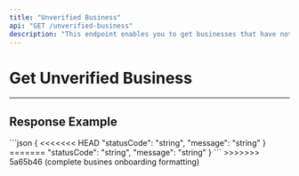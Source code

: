 ```yaml
---
title: "Unverified Business"
api: "GET /unverified-business"
description: "This endpoint enables you to get businesses that have not been verified."
---
```


# Get Unverified Business

---

## Response Example

<ResponseExample>
```json
{
<<<<<<< HEAD
    "statusCode": "string",
    "message": "string"
}
=======
  "statusCode": "string",
  "message": "string"
}
```

</ResponseExample>
>>>>>>> 5a65b46 (complete busines onboarding formatting)
